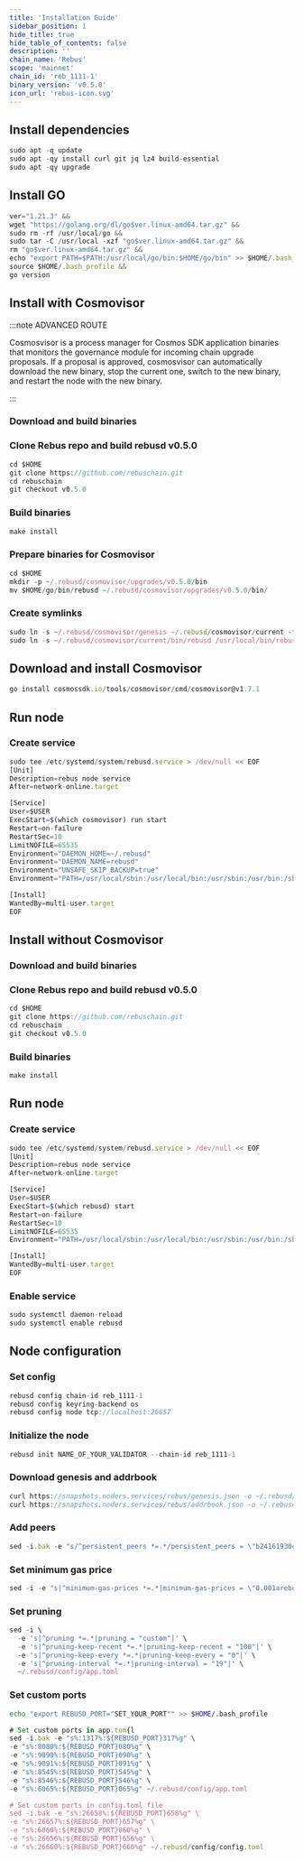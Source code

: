 ```yaml
---
title: 'Installation Guide'
sidebar_position: 1
hide_title: true
hide_table_of_contents: false
description: ''
chain_name: 'Rebus'
scope: 'mainnet'
chain_id: 'reb_1111-1'
binary_version: 'v0.5.0'
icon_url: 'rebus-icon.svg'
---
```



<PageTitle
  iconUrl="img/rebus-icon.svg"
  title="Rebus Installation Guide"
  chainId="reb_1111-1"
  version="v0.5.0"
/>

## Install dependencies

```js
sudo apt -q update
sudo apt -qy install curl git jq lz4 build-essential
sudo apt -qy upgrade
```

## Install GO

```js
ver="1.21.3" &&
wget "https://golang.org/dl/go$ver.linux-amd64.tar.gz" &&
sudo rm -rf /usr/local/go &&
sudo tar -C /usr/local -xzf "go$ver.linux-amd64.tar.gz" &&
rm "go$ver.linux-amd64.tar.gz" &&
echo "export PATH=$PATH:/usr/local/go/bin:$HOME/go/bin" >> $HOME/.bash_profile &&
source $HOME/.bash_profile &&
go version
```

## Install with Cosmovisor

:::note ADVANCED ROUTE

Cosmosvisor is a process manager for Cosmos SDK application binaries that monitors the governance module for incoming chain upgrade proposals. If a proposal is approved, cosmosvisor can automatically download the new binary, stop the current one, switch to the new binary, and restart the node with the new binary.

:::

### Download and build binaries

### Clone Rebus repo and build rebusd v0.5.0

```js
cd $HOME
git clone https://github.com/rebuschain.git
cd rebuschain
git checkout v0.5.0
```

### Build binaries

```js
make install
```

### Prepare binaries for Cosmovisor

```js
cd $HOME
mkdir -p ~/.rebusd/cosmovisor/upgrades/v0.5.0/bin
mv $HOME/go/bin/rebusd ~/.rebusd/cosmovisor/upgrades/v0.5.0/bin/
```

### Create symlinks

```js
sudo ln -s ~/.rebusd/cosmovisor/genesis ~/.rebusd/cosmovisor/current -f
sudo ln -s ~/.rebusd/cosmovisor/current/bin/rebusd /usr/local/bin/rebusd -f
```

## Download and install Cosmovisor

```js
go install cosmossdk.io/tools/cosmovisor/cmd/cosmovisor@v1.7.1
```

## Run node

### Create service

```js
sudo tee /etc/systemd/system/rebusd.service > /dev/null << EOF
[Unit]
Description=rebus node service
After=network-online.target

[Service]
User=$USER
ExecStart=$(which cosmovisor) run start
Restart=on-failure
RestartSec=10
LimitNOFILE=65535
Environment="DAEMON_HOME=~/.rebusd"
Environment="DAEMON_NAME=rebusd"
Environment="UNSAFE_SKIP_BACKUP=true"
Environment="PATH=/usr/local/sbin:/usr/local/bin:/usr/sbin:/usr/bin:/sbin:/bin:/usr/games:/usr/local/games:/snap/bin:~/.rebusd/cosmovisor/current/bin"

[Install]
WantedBy=multi-user.target
EOF
```

## Install without Cosmovisor

### Download and build binaries

### Clone Rebus repo and build rebusd v0.5.0

```js
cd $HOME
git clone https://github.com/rebuschain.git
cd rebuschain
git checkout v0.5.0
```

### Build binaries

```js
make install
```

## Run node

### Create service

```js
sudo tee /etc/systemd/system/rebusd.service > /dev/null << EOF
[Unit]
Description=rebus node service
After=network-online.target

[Service]
User=$USER
ExecStart=$(which rebusd) start
Restart=on-failure
RestartSec=10
LimitNOFILE=65535
Environment="PATH=/usr/local/sbin:/usr/local/bin:/usr/sbin:/usr/bin:/sbin:/bin:/usr/games:/usr/local/games:/snap/bin"

[Install]
WantedBy=multi-user.target
EOF
```

### Enable service

```js
sudo systemctl daemon-reload
sudo systemctl enable rebusd
```

## Node configuration

### Set config

```js
rebusd config chain-id reb_1111-1
rebusd config keyring-backend os
rebusd config node tcp://localhost:26657
```

### Initialize the node

```js
rebusd init NAME_OF_YOUR_VALIDATOR --chain-id reb_1111-1
```

### Download genesis and addrbook

```js
curl https://snapshots.noders.services/rebus/genesis.json -o ~/.rebusd/config/genesis.json
curl https://snapshots.noders.services/rebus/addrbook.json -o ~/.rebusd/config/addrbook.json
```

### Add peers

```js
sed -i.bak -e "s/^persistent_peers *=.*/persistent_peers = \"b24161930ca5caa47a3dc7ba202629ade832a839@rebus-rpc.noders.services:14056\"/" ~/.rebusd/config/config.toml
```

### Set minimum gas price

```js
sed -i -e "s|^minimum-gas-prices *=.*|minimum-gas-prices = \"0.001arebus\"|" ~/.rebusd/config/app.toml
```

### Set pruning

```js
sed -i \
  -e 's|^pruning *=.*|pruning = "custom"|' \
  -e 's|^pruning-keep-recent *=.*|pruning-keep-recent = "100"|' \
  -e 's|^pruning-keep-every *=.*|pruning-keep-every = "0"|' \
  -e 's|^pruning-interval *=.*|pruning-interval = "19"|' \
  ~/.rebusd/config/app.toml
```

### Set custom ports

```bash
echo "export REBUSD_PORT="SET_YOUR_PORT"" >> $HOME/.bash_profile
```

```js
# Set custom ports in app.tom{l
sed -i.bak -e "s%:1317%:${REBUSD_PORT}317%g" \
-e "s%:8080%:${REBUSD_PORT}080%g" \
-e "s%:9090%:${REBUSD_PORT}090%g" \
-e "s%:9091%:${REBUSD_PORT}091%g" \
-e "s%:8545%:${REBUSD_PORT}545%g" \
-e "s%:8546%:${REBUSD_PORT}546%g" \
-e "s%:6065%:${REBUSD_PORT}065%g" ~/.rebusd/config/app.toml

# Set custom ports in config.toml file
sed -i.bak -e "s%:26658%:${REBUSD_PORT}658%g" \
-e "s%:26657%:${REBUSD_PORT}657%g" \
-e "s%:6060%:${REBUSD_PORT}060%g" \
-e "s%:26656%:${REBUSD_PORT}656%g" \
-e "s%:26660%:${REBUSD_PORT}660%g" ~/.rebusd/config/config.toml
```
